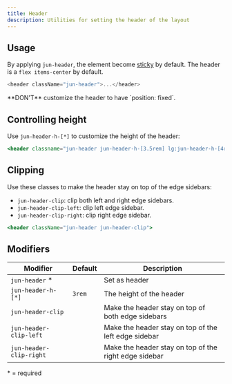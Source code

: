 ```yaml
---
title: Header
description: Utilities for setting the header of the layout
---
```


## Usage

By applying `jun-header`, the element become [sticky](https://developer.mozilla.org/en-US/docs/Web/CSS/position#sticky) by default.
The header is a `flex items-center` by default.

```js
<header className="jun-header">...</header>
```

<Callout title="⚠️ Warning">
  **DON'T** customize the header to have `position: fixed`.
</Callout>

## Controlling height

Use `jun-header-h-[*]` to customize the height of the header:

```jsx
<header classname="jun-header jun-header-h-[3.5rem] lg:jun-header-h-[4rem]">
```

## Clipping

Use these classes to make the header stay on top of the edge sidebars:

- `jun-header-clip`: clip both left and right edge sidebars.
- `jun-header-clip-left`: clip left edge sidebar.
- `jun-header-clip-right`: clip right edge sidebar.

```jsx
<header className="jun-header jun-header-clip">
```

<ComponentPreview name="header-clip" preview />

## Modifiers

| Modifier                | Default | Description                                           |
| ----------------------- | ------- | ----------------------------------------------------- |
| `jun-header` \*         |         | Set as header                                         |
| `jun-header-h-[*]`      | `3rem`  | The height of the header                              |
| `jun-header-clip`       |         | Make the header stay on top of both edge sidebars     |
| `jun-header-clip-left`  |         | Make the header stay on top of the left edge sidebar  |
| `jun-header-clip-right` |         | Make the header stay on top of the right edge sidebar |

\* = required
